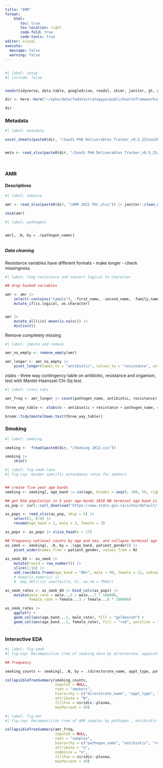 ```yaml
---
title: "AMR"
format: 
    html:
       toc: true
       toc-location: right
       code-fold: true
       code-tools: true
editor: visual
execute: 
  message: false
  warning: false
---
```


## 

```r
#| label: setup
#| include: false


needs(tidyverse, data.table, googledrive, readxl, skimr, janitor, gt, gtsummary, collapsibleTree)

dir <- here::here("~/spha/data/fwdatastrategypocpublichealthframeworkindicators")

dir

```

### Metadata

```r
#| label: metadata

excel_sheets(paste0(dir, "/Saudi PHA Deliverables Tracker_v0.5_25June2024.xlsx"))


meta <- read_xlsx(paste0(dir, "/Saudi PHA Deliverables Tracker_v0.5_25June2024.xlsx"))




```

### AMR

#### Descriptives

```r
#| label: tobacco

amr <- read_xlsx(paste0(dir, "/AMR 2022 POC.xlsx")) |> janitor::clean_names() |> setDT()

skim(amr)

```

```r
#| label: pathogens


amr[, .N, by = .(pathogen_name)]



```

##### Data cleaning

Resistance variables have different formats - make longer - check missingness

```r
#| label: long resistance and convert logical to character

## drop hashed variables

amr <- amr |>
    select(-contains("sample"), -first_name, -second_name, -family_name, -patient_mrn, -national_iqama_id, -nationality) |>
    mutate_if(is.logical, as.character)


amr |>
    mutate_all(\(x) mean(is.na(x))) |>
    distinct()


```

Remove completely missing

```r
#| label: impute and remove

amr_no_empty <- remove_empty(amr)

amr_longer <- amr_no_empty |>
    pivot_longer(names_to = "antibiotic", values_to = "resistance", cols = ampicillin:colistin)

```

xtabs - three way contingency table on antibiotic, resistance and organism, test with Mantel-Haenszel Chi-Sq test.

```r
#| label: cross tabs

amr_freq <- amr_longer |> count(pathogen_name, antibiotic, resistance) 
    
three_way_table <- xtabs(n ~ antibiotic + resistance + pathogen_name, data = amr_freq)

broom::tidy(mantelhaen.test(three_way_table))

```

### Smoking

```r
#| label: smoking

smoking <-  fread(paste0(dir, "/Smoking 2022.csv"))

smoking |>
    skim()

```

```r
#| label: fig-smok-rate
#| fig-cap: Gender specific attendance rates for smokers


## create five year age bands
smoking <- smoking[, age_band := cut(age, breaks = seq(0, 100, 5), right = FALSE)][] 

## get KSA population in 5 year age-bands 2018 NB terminal age band is 80+
as_pop <- curl::curl_download("https://www.stats.gov.sa/sites/default/files/population_2018.xlsx", destfile = tempfile()) 

as_pops <- read_xlsx(as_pop, skip = 5) |>
    select(1, 8:9) |>
    rename(age_band = 1, male = 2, female = 3)

as_pops <- as_pops |> slice_head(n = 17)

## frequency national counts by age and sex, and collapse terminal age bands
as_smok <- smoking[, .N, by = .(age_band, patient_gender)] |>
    pivot_wider(names_from = patient_gender, values_from = N)
    
as_smok_80 <- as_smok |>
    mutate(rowid = row_number()) |>
    slice(1:16) |> 
    add_row(data.frame(age_band = "80+", male = 90, female = 11, unknown = 0, rowid = 17))
    # keep(is.numeric) |>
    #  map_dbl(\(x) sum(tail(x, 5), na.rm = TRUE))

as_smok_rates <- as_smok_80 |> bind_cols(as_pops) |>
    mutate(male_rate = male...2 / male...7 * 100000, 
           female_rate = female...3 / female...8 * 100000)

as_smok_rates |>
    ggplot() +
    geom_col(aes(age_band...1, male_rate), fill = "goldenrod") +
    geom_col(aes(age_band...1, female_rate), fill = "red", position = "dodge")
    
```

### Interactive EDA

```r
#| label: fig-smok
#| fig-cap: Decomposition tree of smoking data by directorate, appointment type, age band and gender

## frequency 

smoking_counts <- smoking[, .N, by = .(directorate_name, appt_type, patient_gender, age_band)][,node := log(N)]

collapsibleTreeSummary(smoking_counts, 
                       inputId = NULL, 
                       root = "smokers", 
                       hierarchy = c("directorate_name", "appt_type", "age_band", "patient_gender"), 
                       attribute = "N",
                       fillFun = viridis::plasma, 
                       maxPercent = 50)

```

```r
#| label: fig-amr
#| fig-cap: Decomposition tree of AMR samples by pathogen , antibiotic and resistance status

collapsibleTreeSummary(amr_freq, 
                       inputId = NULL, 
                       root = "samples", 
                       hierarchy = c("pathogen_name", "antibiotic", "resistance"), 
                       attribute = "n",
                       nodeSize = "n", 
                       fillFun = viridis::plasma, 
                       maxPercent = 50)




```

